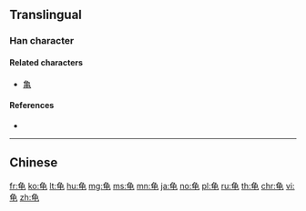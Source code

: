 {{character info/new}}
{{also|龜}}
==Translingual==
{{Han simplified forms|龜|亀|龟}}

===Han character===
{{Han char|rn=213|rad=龟|as=00|sn=7|var=1|four=|canj=NWU|ids=⿱⺈电}}

====Related characters====
* [[亀]]

====References====
* {{Han ref|kx=1538.241|hdz=74809.020|uh=9F9F|ud=40863}}

----

==Chinese==
{{zh-see|龜}}

[[fr:龟]]
[[ko:龟]]
[[lt:龟]]
[[hu:龟]]
[[mg:龟]]
[[ms:龟]]
[[mn:龟]]
[[ja:龟]]
[[no:龟]]
[[pl:龟]]
[[ru:龟]]
[[th:龟]]
[[chr:龟]]
[[vi:龟]]
[[zh:龟]]